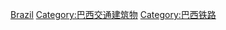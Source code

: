 {{Commons cat|Train stations in Brazil}}

[[Category:各國鐵路車站|Brazil]]
[[Category:巴西交通建筑物|Category:巴西交通建筑物]]
[[Category:巴西铁路|Category:巴西铁路]]
